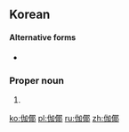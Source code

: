 ==Korean==
{{ko-hanjatab}}

====Alternative forms====
* {{l|ko|加耶}}

===Proper noun===
{{ko-proper noun|hangeul=가야|rv=Gaya}}

# {{hanja form of|가야|[[Gaya]]}}

[[ko:伽倻]]
[[pl:伽倻]]
[[ru:伽倻]]
[[zh:伽倻]]